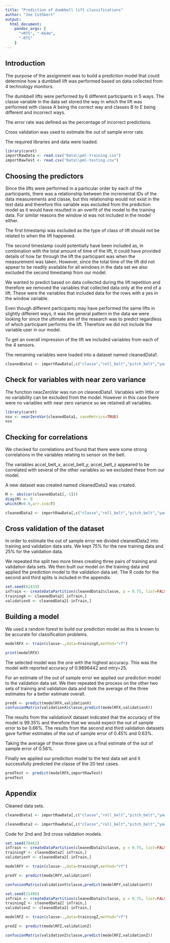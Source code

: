 ```yaml
---
title: "Prediction of dumbbell lift classifications"
author: "Joe Cuthbert"
output:
  html_document:
    pandoc_args: [
      "+RTS", "-K64m",
      "-RTS"
    ]
---
```

## Introduction

The purpose of the assignment was to build a prediction model that could determine how a dumbbell lift was performed based on data collected from 4 technology monitors.

The dumbbell lifts were performed by 6 different participants in 5 ways. The classe variable in the data set stored the way in which the lift was performed with classe A being the correct way and classes B to E being different and incorrect ways.

The error rate was defined as the percentage of incorrect predictions.

Cross validation was used to estimate the out of sample error rate.

The required libraries and data were loaded.

```r
library(caret)
importRawData <- read.csv("Data\\pml-training.csv")
importRawTest <- read.csv("Data\\pml-testing.csv")
```

## Choosing the predictors

Since the lifts were performed in a particular order by each of the participants, there was a relationship between the incremental IDs of the data measurements and classe, but this relationship would not exist in the test data and therefore this variable was excluded from the prediction model as it would have resulted in an overfit of the model to the training data. For similar reasons the window id was not included in the model either.

The first timestamp was excluded as the type of class of lift should not be related to when the lift happened. 

The second timestamp could potentially have been included as, in combination with the total amount of time of the lift, it could have  provided details of how far through the lift the participant was when the measurement was taken. However, since the total time of the lift did not appear to be readily available for all windows in the data set we also excluded the second timestamp from our model.

We wanted to predict based on data collected during the lift repetition and therefore we removed the variables that collected data only at the end of a lift. These were the variables that included data for the rows with a yes in the window variable.

Even though different participants may have performed the same lifts in slightly different ways, it was the general pattern in the data we were looking for since the ultimate aim of the research was to predict regardless of which participant performs the lift. Therefore we did not include the variable user in our model.

To get an overall impression of the lift we included variables from each of the 4 sensors.

The remaining variables were loaded into a dataset named cleanedData1. 

```r
cleanedData1 <- importRawData[,c("classe","roll_belt","pitch_belt","yaw_belt","total_accel_belt","gyros_belt_x","gyros_belt_y","gyros_belt_z","accel_belt_x","accel_belt_y","accel_belt_z","magnet_belt_x","magnet_belt_y","magnet_belt_z","roll_arm","pitch_arm","yaw_arm","total_accel_arm","gyros_arm_x","gyros_arm_y","gyros_arm_z","accel_arm_x","accel_arm_y","accel_arm_z","magnet_arm_x","magnet_arm_y","magnet_arm_z","roll_dumbbell","pitch_dumbbell","yaw_dumbbell","total_accel_dumbbell","gyros_dumbbell_x","gyros_dumbbell_y","gyros_dumbbell_z","accel_dumbbell_x","accel_dumbbell_y","accel_dumbbell_z","magnet_dumbbell_x","magnet_dumbbell_y","magnet_dumbbell_z","roll_forearm","pitch_forearm","yaw_forearm","total_accel_forearm","gyros_forearm_x","gyros_forearm_y","gyros_forearm_z","accel_forearm_x","accel_forearm_y","accel_forearm_z","magnet_forearm_x","magnet_forearm_y","magnet_forearm_z")]
```

## Check for variables with near zero variance

The function nearZeroVar was run on cleanedData1. Variables with little or no variability can be excluded from the model. However in this case there were no variables with near zero variance so we retained all variables.

```r
library(caret)
nsv <- nearZeroVar(cleanedData1, saveMetrics=TRUE)
nsv
```

## Checking for correlations 

We checked for correlations and found that there were some strong correlations in the variables relating to sensor on the belt.

The variables accel_belt_x, accel_belt_y, accel_belt_z appeared to be correlated with several of the other variables so we excluded these from our model.

A new dataset was created named cleanedData2 was created.

```r
M <- abs(cor(cleanedData1[,-1]))
diag(M) <- 0
which(M>0.9,arr.ind=T)
```


```r
cleanedData2 <- importRawData[,c("classe","roll_belt","pitch_belt","yaw_belt","total_accel_belt","gyros_belt_x","gyros_belt_y","gyros_belt_z","magnet_belt_x","magnet_belt_y","magnet_belt_z","roll_arm","pitch_arm","yaw_arm","total_accel_arm","gyros_arm_x","gyros_arm_y","gyros_arm_z","accel_arm_x","accel_arm_y","accel_arm_z","magnet_arm_x","magnet_arm_y","magnet_arm_z","roll_dumbbell","pitch_dumbbell","yaw_dumbbell","total_accel_dumbbell","gyros_dumbbell_x","gyros_dumbbell_y","gyros_dumbbell_z","accel_dumbbell_x","accel_dumbbell_y","accel_dumbbell_z","magnet_dumbbell_x","magnet_dumbbell_y","magnet_dumbbell_z","roll_forearm","pitch_forearm","yaw_forearm","total_accel_forearm","gyros_forearm_x","gyros_forearm_y","gyros_forearm_z","accel_forearm_x","accel_forearm_y","accel_forearm_z","magnet_forearm_x","magnet_forearm_y","magnet_forearm_z")]
```

## Cross validation of the dataset

In order to estimate the out of sample error we divided cleanedData2 into training and validation data sets. We kept 75% for the new training data and 25% for the validation data.

We repeated the split two more times creating three pairs of training and validation data sets. We then built our model on the training data and applied the prediction model to the validation data set. The R code for the second and third splits is included in the appendix.

```r
set.seed(62433)
inTrain <- createDataPartition(cleanedData2$classe, p = 0.75, list=FALSE)
trainingX <- cleanedData2[ inTrain,]
validationX <- cleanedData2[-inTrain,]
```

## Building a model

We used a random forest to build our prediction model as this is known to be accurate for classification problems.

```r
modelRFX <- train(classe~.,data=trainingX,method="rf")
```

```r
print(modelRFX)
```

The selected model was the one with the highest accuracy. This was the model with reported accuracy of 0.9896442 and mtry=25.

For an estimate of the out of sample error we applied our prediction model to the validation data set. We then repeated the process on the other two sets of training and validation data and took the average of the three estimates for a better estimate overall.

```r
predX <- predict(modelRFX,validationX)
confusionMatrix(validationX$classe,predict(modelRFX,validationX))
```

The results from the validationX dataset indicated that the accuracy of the model is 99.35% and therefore that we would expect the out of sample error to be 0.66%. The results from the second and third validation datasets gave further estimates of the out of sample error of 0.45% and 0.63%.

Taking the average of these three gave us a final estimate of the out of sample error of 0.58%.

Finally we applied our prediction model to the test data set and it successfully predicted the classe of the 20 test cases.

```r
predTest <- predict(modelRFX,importRawTest)
predTest
```

## Appendix

Cleaned data sets.

```r
cleanedData1 <- importRawData[,c("classe","roll_belt","pitch_belt","yaw_belt","total_accel_belt","gyros_belt_x","gyros_belt_y","gyros_belt_z","accel_belt_x","accel_belt_y","accel_belt_z","magnet_belt_x","magnet_belt_y","magnet_belt_z","roll_arm","pitch_arm","yaw_arm","total_accel_arm","gyros_arm_x","gyros_arm_y","gyros_arm_z","accel_arm_x","accel_arm_y","accel_arm_z","magnet_arm_x","magnet_arm_y","magnet_arm_z","roll_dumbbell","pitch_dumbbell","yaw_dumbbell","total_accel_dumbbell","gyros_dumbbell_x","gyros_dumbbell_y","gyros_dumbbell_z","accel_dumbbell_x","accel_dumbbell_y","accel_dumbbell_z","magnet_dumbbell_x","magnet_dumbbell_y","magnet_dumbbell_z","roll_forearm","pitch_forearm","yaw_forearm","total_accel_forearm","gyros_forearm_x","gyros_forearm_y","gyros_forearm_z","accel_forearm_x","accel_forearm_y","accel_forearm_z","magnet_forearm_x","magnet_forearm_y","magnet_forearm_z")]
```


```r
cleanedData2 <- importRawData[,c("classe","roll_belt","pitch_belt","yaw_belt","total_accel_belt","gyros_belt_x","gyros_belt_y","gyros_belt_z","magnet_belt_x","magnet_belt_y","magnet_belt_z","roll_arm","pitch_arm","yaw_arm","total_accel_arm","gyros_arm_x","gyros_arm_y","gyros_arm_z","accel_arm_x","accel_arm_y","accel_arm_z","magnet_arm_x","magnet_arm_y","magnet_arm_z","roll_dumbbell","pitch_dumbbell","yaw_dumbbell","total_accel_dumbbell","gyros_dumbbell_x","gyros_dumbbell_y","gyros_dumbbell_z","accel_dumbbell_x","accel_dumbbell_y","accel_dumbbell_z","magnet_dumbbell_x","magnet_dumbbell_y","magnet_dumbbell_z","roll_forearm","pitch_forearm","yaw_forearm","total_accel_forearm","gyros_forearm_x","gyros_forearm_y","gyros_forearm_z","accel_forearm_x","accel_forearm_y","accel_forearm_z","magnet_forearm_x","magnet_forearm_y","magnet_forearm_z")]
```

Code for 2nd and 3rd cross validation models.

```r

set.seed(78462)
inTrain <- createDataPartition(cleanedData2$classe, p = 0.75, list=FALSE)
trainingY <- cleanedData2[ inTrain,]
validationY <- cleanedData2[-inTrain,]

modelRFY <- train(classe~.,data=trainingY,method="rf")

predY <- predict(modelRFY,validationY)

confusionMatrix(validationY$classe,predict(modelRFY,validationY))

set.seed(21486)
inTrain <- createDataPartition(cleanedData2$classe, p = 0.75, list=FALSE)
trainingZ <- cleanedData2[ inTrain,]
validationZ <- cleanedData2[-inTrain,]

modelRFZ <- train(classe~.,data=trainingZ,method="rf")

predZ <- predict(modelRFZ,validationZ)

confusionMatrix(validationZ$classe,predict(modelRFZ,validationZ))
```
